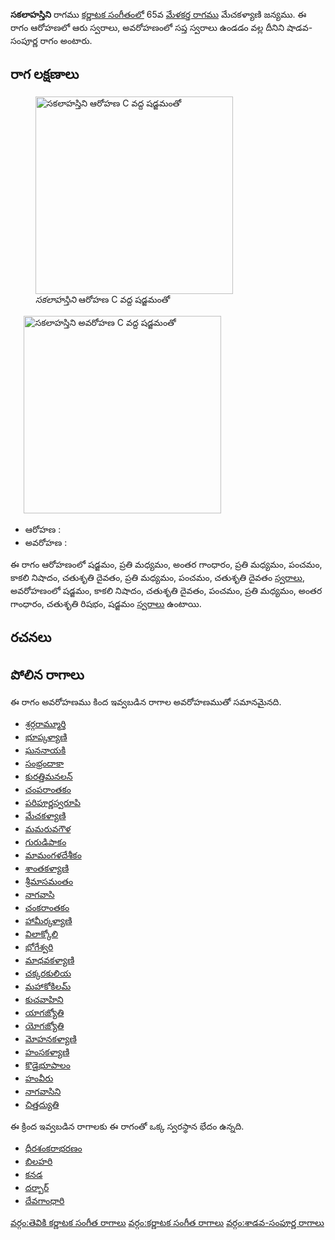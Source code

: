 {{Infobox ragam
	| name          	= సకలాహస్తిని
	| synonym	    	= 
	| mela          	= 
	| chakra        	= 
	| janaka        	= 
	| type          	= శాడవ-సంపూర్ణ
	| arohanam      	= {{svaraC|S|M2|G3|M2|P|N3|D2|M2|P|D2}} 
	| avarohanam    	= {{svaraC|S'|N3|D2|P|M2|G3|R2|S}}
	| jeeva         	=
	| chhaya        	=
	| nyasa         	=
	| vishesha      	= 
	| equivalent  		= 
}}
{{కర్ణాటక సంగీత రాగాలు}}
'''సకలాహస్తిని''' రాగము [[కర్ణాటక సంగీతం]]లో 65వ [[మేళకర్త రాగము]] మేచకళ్యాణి జన్యము.  ఈ రాగం ఆరోహణలో ఆరు స్వరాలు, అవరోహణంలో సప్త స్వరాలు ఉండడం వల్ల దీనిని షాడవ-సంపూర్ణ రాగం అంటారు.


==రాగ లక్షణాలు==
[[Image:sakalahastini_ar_kb2wiki.png|thumb|right|316px|''సకలాహస్తిని'' ఆరోహణ C వద్ద షడ్జమంతో]]
	[[Image:sakalahastini_av_kb2wiki.png|thumb|right|316px|''సకలాహస్తిని'' అవరోహణ C వద్ద షడ్జమంతో]]

* ఆరోహణ : {{svaraC|S|M2|G3|M2|P|N3|D2|M2|P|D2}} 
* అవరోహణ : {{svaraC|S'|N3|D2|P|M2|G3|R2|S}}

ఈ రాగం ఆరోహణంలో షడ్జమం, ప్రతి మధ్యమం, అంతర గాంధారం, ప్రతి మధ్యమం, పంచమం, కాకలి  నిషాదం, చతుశృతి దైవతం, ప్రతి మధ్యమం, పంచమం, చతుశృతి దైవతం [[స్వరాలు]], అవరోహణంలో షడ్జమం, కాకలి  నిషాదం, చతుశృతి దైవతం, పంచమం, ప్రతి మధ్యమం, అంతర గాంధారం, చతుశృతి రిషభం, షడ్జమం [[స్వరాలు]] ఉంటాయి.

==రచనలు==



==పోలిన రాగాలు==
ఈ రాగం అవరోహణము కింద ఇవ్వబడిన రాగాల అవరోహణముతో సమానమైనది.
* [[శ్రర్గరామ్మూర్తి]]
* [[భూప్కళ్యాణి]]
* [[ఘననాయకి]]
* [[సంభ్రందాకా]]
* [[కురత్తిమనలన్]]
* [[చంపరాంతకం]]
* [[పరిపూర్ణస్వరూపి]]
* [[మేచకళ్యాణి]]
* [[మమరువగౌళ]]
* [[గురుడిపాకం]]
* [[మామంగళదేశీకం]]
* [[శాంతకళ్యాణి]]
* [[శ్రీమాసమంతం]]
* [[నాగవాసి]]
* [[చంకరాంతకం]]
* [[ హామీర్కళ్యాణి]]
* [[విలాక్కోలి]]
* [[భోగేశ్వరి]]
* [[మాధవకళ్యాణి]]
* [[ చక్కరకులియ]]
* [[మహాకోకిలమ్]]
* [[కుచవాహిని]]
* [[యాగజ్యోతి]]
* [[యోగజ్యోతి]]
* [[ మోహనకళ్యాణి]]
* [[హంసకళ్యాణి]]
* [[కొడైభూపాలం]]
* [[హంవీరు]]
* [[నాగవాసిని]]
* [[చిత్తద్యుతి]]

ఈ క్రింద ఇవ్వబడిన రాగాలకు ఈ రాగంతో ఒక్క స్వరస్థాన భేదం ఉన్నది.
* [[ధీరశంకరాభరణం]]
* [[బిలహరి]]
* [[కనడ]]
* [[దర్బార్]]
* [[దేవగాంధారి]]



[[వర్గం:తెవికి కర్ణాటక సంగీత రాగాలు]]
[[వర్గం:కర్ణాటక సంగీత రాగాలు]]
[[వర్గం:శాడవ-సంపూర్ణ రాగాలు]]